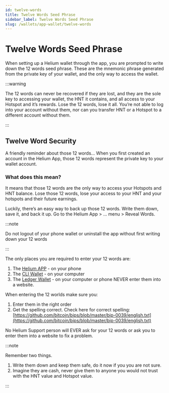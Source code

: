 ```yaml
---
id: twelve-words
title: Twelve Words Seed Phrase
sidebar_label: Twelve Words Seed Phrase
slug: /wallets/app-wallet/twelve-words
---
```


# Twelve Words Seed Phrase

When setting up a Helium wallet through the app, you are prompted to write down
the 12 words seed phrase. These are the mnemonic phrase generated from the
private key of your wallet, and the only way to access the wallet.

:::warning

The 12 words can never be recovered if they are lost, and they are the sole key
to accessing your wallet, the HNT it contains, and all access to your Hotspot
and it’s rewards. Lose the 12 words, lose it all. You’re not able to log into
your account without them, nor can you transfer HNT or a Hotspot to a different
account without them.

:::


## Twelve Word Security

A friendly reminder about those 12 words…
When you first created an account in the Helium App, those 12 words represent the private key to your wallet account. 

### What does this mean? 

It means that those 12 words are the only way to access your Hotspots and HNT balance. Lose those 12 words, lose your access to your HNT and your hotspots and their future earnings.

Luckily, there’s an easy way to back up those 12 words. Write them down, save it, and back it up. Go to the Helium App > … menu > Reveal Words. 

:::note

Do not logout of your phone wallet or uninstall the app without first writing down your 12 words

:::

The only places you are required to enter your 12 words are:
1. The [Helium APP](https://docs.helium.com/wallets/app-wallet) - on your phone 
2. The [CLI Wallet](https://docs.helium.com/wallets/cli-wallet) - on your computer 
3. The [Ledger Wallet](https://docs.helium.com/wallets/ledger) - on your computer or phone 
NEVER enter them into a website.

When entering the 12 worlds make sure you:
1. Enter them in the right order
2. Get the spelling correct. Check here for correct spelling: [https://github.com/bitcoin/bips/blob/master/bip-0039/english.txt](https://github.com/bitcoin/bips/blob/master/bip-0039/english.txt)

No Helium Support person will EVER ask for your 12 words or ask you to enter them into a website to fix a problem.

:::note

Remember two things.
1. Write them down and keep them safe, do it now if you you are not sure.
2. Imagine they are cash, never give them to anyone you would not trust with the HNT value and Hotspot value.

:::
